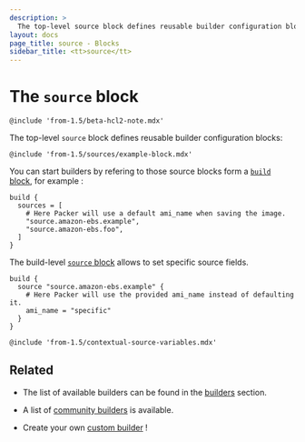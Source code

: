 ```yaml
---
description: >
  The top-level source block defines reusable builder configuration blocks
layout: docs
page_title: source - Blocks
sidebar_title: <tt>source</tt>
---
```


# The `source` block

`@include 'from-1.5/beta-hcl2-note.mdx'`

The top-level `source` block defines reusable builder configuration blocks:

`@include 'from-1.5/sources/example-block.mdx'`

You can start builders by refering to those source blocks form a [`build`
block](/docs/from-1.5/blocks/build), for example :

```hcl
build {
  sources = [
    # Here Packer will use a default ami_name when saving the image.
    "source.amazon-ebs.example",
    "source.amazon-ebs.foo",
  ]
}
```

The build-level [`source` block](/docs/from-1.5/blocks/build/source) allows to
set specific source fields.

```hcl
build {
  source "source.amazon-ebs.example" {
    # Here Packer will use the provided ami_name instead of defaulting it.
    ami_name = "specific"
  }
}
```

`@include 'from-1.5/contextual-source-variables.mdx'`

## Related

- The list of available builders can be found in the [builders](/docs/builders)
  section.

- A list of [community
  builders](/community-tools#community-builders) is available.

- Create your own [custom builder](/docs/extending/custom-builders) !
